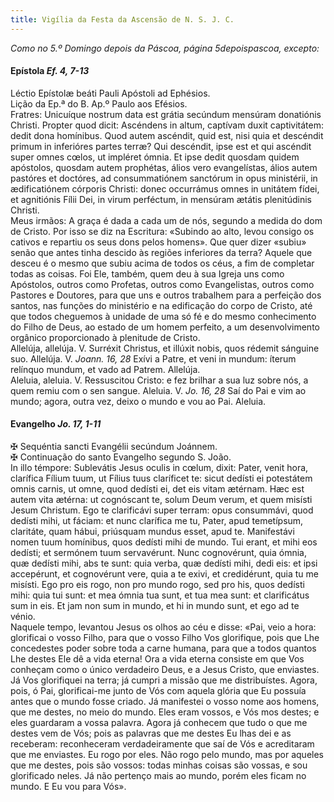 ```yaml
---
title: Vigília da Festa da Ascensão de N. S. J. C.
---
```


<em>Como no 5.º Domingo depois da Páscoa, página 5depoispascoa, excepto:</em>

<h4 class="text-center">
  Epístola <em>Ef. 4, 7-13</em>
</h4>
<div class="container-fluid">
  <div class="row">
    <div class="col-6 text-justify">
      Léctio Epístolæ beáti Pauli Apóstoli ad Ephésios.
    </div>
    <div class="col-6 text-justify">
      Lição da Ep.ª do B. Ap.º Paulo aos Efésios.
    </div>
    <div class="col-6 dropcaps text-justify">
      Fratres: Unicuíque nostrum data est grátia secúndum mensúram donatiónis
      Christi. Propter quod dicit: Ascéndens in altum, captívam duxit
      captivitátem: dedit dona homínibus. Quod autem ascéndit, quid est, nisi
      quia et descéndit primum in inferióres partes terræ? Qui descéndit, ipse
      est et qui ascéndit super omnes cœlos, ut impléret ómnia. Et ipse dedit
      quosdam quidem apóstolos, quosdam autem prophétas, álios vero
      evangelístas, álios autem pastóres et doctóres, ad consummatiónem
      sanctórum in opus ministérii, in ædificatiónem córporis Christi: donec
      occurrámus omnes in unitátem fídei, et agnitiónis Fílii Dei, in virum
      perféctum, in mensúram ætátis plenitúdinis Christi.
    </div>
    <div class="col-6 dropcaps text-justify">
      Meus irmãos: A graça é dada a cada um de nós, segundo a medida do dom de
      Cristo. Por isso se diz na Escritura: «Subindo ao alto, levou consigo os
      cativos e repartiu os seus dons pelos homens». Que quer dizer «subiu»
      senão que antes tinha descido às regiões inferiores da terra? Aquele que
      desceu é o mesmo que subiu acima de todos os céus, a fim de completar
      todas as coisas. Foi Ele, também, quem deu à sua Igreja uns como
      Apóstolos, outros como Profetas, outros como Evangelistas, outros como
      Pastores e Doutores, para que uns e outros trabalhem para a perfeição dos
      santos, nas funções do ministério e na edificação do corpo de Cristo, até
      que todos cheguemos à unidade de uma só fé e do mesmo conhecimento do
      Filho de Deus, ao estado de um homem perfeito, a um desenvolvimento
      orgânico proporcionado à plenitude de Cristo.
    </div>
  </div>
</div>

<div class="container-fluid">
  <div class="row">
    <div class="col-6 text-justify">
      Allelúja, allelúja. V. Surréxit Christus, et illúxit nobis, quos rédemit
      sánguine suo. Allelúja. V. <em>Joann. 16, 28</em> Exívi a Patre, et veni
      in mundum: íterum relínquo mundum, et vado ad Patrem. Allelúja.
    </div>
    <div class="col-6 text-justify">
      Aleluia, aleluia. V. Ressuscitou Cristo: e fez brilhar a sua luz sobre
      nós, a quem remiu com o sen sangue. Aleluia. V. <em>Jo. 16, 28</em> Saí do
      Pai e vim ao mundo; agora, outra vez, deixo o mundo e vou ao Pai. Aleluia.
    </div>
  </div>
</div>

<h4 class="text-center">
  Evangelho <em>Jo. 17, 1-11</em>
</h4>
<div class="container-fluid">
  <div class="row">
    <div class="col-6 text-justify">
      <span class="text-danger">&#10016;</span> Sequéntia sancti Evangélii
      secúndum Joánnem.
    </div>
    <div class="col-6 text-justify">
      <span class="text-danger">&#10016;</span> Continuação do santo Evangelho
      segundo S. João.
    </div>
    <div class="col-6 dropcaps text-justify">
      In illo témpore: Sublevátis Jesus oculis in cœlum, dixit: Pater, venit
      hora, clarífica Fílium tuum, ut Fílius tuus claríficet te: sicut dedísti
      ei potestátem omnis carnis, ut omne, quod dedísti ei, det eis vitam
      ætérnam. Hæc est autem vita ætérna: ut cognóscant te, solum Deum verum, et
      quem misísti Jesum Christum. Ego te clarificávi super terram: opus
      consummávi, quod dedísti mihi, ut fáciam: et nunc clarífica me tu, Pater,
      apud temetípsum, claritáte, quam hábui, priúsquam mundus esset, apud te.
      Manifestávi nomen tuum homínibus, quos dedísti mihi de mundo. Tui erant,
      et mihi eos dedísti; et sermónem tuum servavérunt. Nunc cognovérunt, quia
      ómnia, quæ dedísti mihi, abs te sunt: quia verba, quæ dedísti mihi, dedi
      eis: et ipsi accepérunt, et cognovérunt vere, quia a te exivi, et
      credidérunt, quia tu me misísti. Ego pro eis rogo, non pro mundo rogo, sed
      pro his, quos dedísti mihi: quia tui sunt: et mea ómnia tua sunt, et tua
      mea sunt: et clarificátus sum in eis. Et jam non sum in mundo, et hi in
      mundo sunt, et ego ad te vénio.
    </div>
    <div class="col-6 dropcaps text-justify">
      Naquele tempo, levantou Jesus os olhos ao céu e disse: «Pai, veio a hora:
      glorificai o vosso Filho, para que o vosso Filho Vos glorifique, pois que
      Lhe concedestes poder sobre toda a carne humana, para que a todos quantos
      Lhe destes Ele dê a vida eterna! Ora a vida eterna consiste em que Vos
      conheçam como o único verdadeiro Deus, e a Jesus Cristo, que enviastes. Já
      Vos glorifiquei na terra; já cumpri a missão que me distribuístes. Agora,
      pois, ó Pai, glorificai-me junto de Vós com aquela glória que Eu possuía
      antes que o mundo fosse criado. Já manifestei o vosso nome aos homens, que
      me destes, no meio do mundo. Eles eram vossos, e Vós mos destes; e eles
      guardaram a vossa palavra. Agora já conhecem que tudo o que me destes vem
      de Vós; pois as palavras que me destes Eu lhas dei e as receberam:
      reconheceram verdadeiramente que saí de Vós e acreditaram que me
      enviastes. Eu rogo por eles. Não rogo pelo mundo, mas por aqueles que me
      destes, pois são vossos: todas minhas coisas são vossas, e sou glorificado
      neles. Já não pertenço mais ao mundo, porém eles ficam no mundo. E Eu vou
      para Vós».
    </div>
  </div>
</div>
